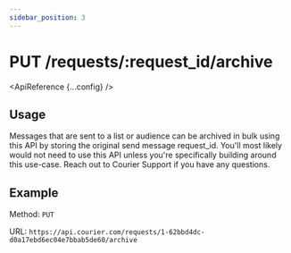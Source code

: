 ```yaml
---
sidebar_position: 3
---
```



# PUT /requests/:request_id/archive

<ApiReference {...config} />

## Usage

Messages that are sent to a list or audience can be archived in bulk using this API by storing the original send message request_id.
You'll most likely would not need to use this API unless you're specifically building around this use-case. Reach out to Courier Support if you have any questions.

## Example

Method: `PUT`

URL: `https://api.courier.com/requests/1-62bbd4dc-d0a17ebd6ec04e7bbab5de60/archive`
